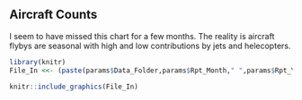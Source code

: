 ## Aircraft Counts
  
I seem to have missed this chart for a few months. The reality is aircraft flybys are seasonal
with high and low contributions by jets and helecopters.


```{r echo = FALSE, out.width='100%'}

library(knitr)
File_In <<- (paste(params$Data_Folder,params$Rpt_Month," ",params$Rpt_Year,"/","Chart_Category_Bar_",params$Rpt_Year,"_YTD__Aircraft.jpg",sep=""))

knitr::include_graphics(File_In)
``` 
